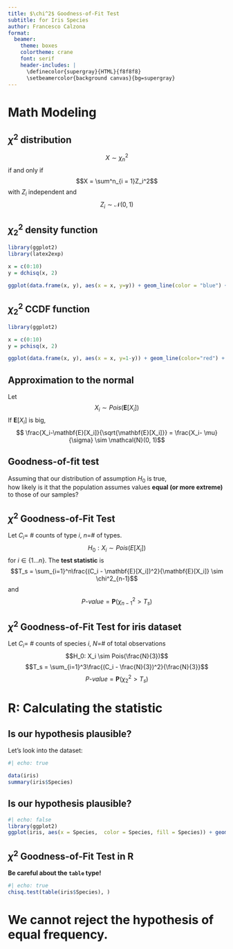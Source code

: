 ```yaml
---
title: $\chi^2$ Goodness-of-Fit Test
subtitle: for Iris Species
author: Francesco Calzona
format:
  beamer:
    theme: boxes
    colortheme: crane
    font: serif
    header-includes: |
      \definecolor{supergray}{HTML}{f8f8f8}
      \setbeamercolor{background canvas}{bg=supergray}
---
```


# Math Modeling

## $\chi^2$ distribution
$$X \sim \chi^2_n$$
if and only if
$$X = \sum^n_{i = 1}Z_i^2$$ 
with $Z_i$ independent and
$$Z_i \sim \mathcal{N}(0, 1)$$

## $\chi^2_2$ density function

```r
library(ggplot2)
library(latex2exp)

x = c(0:10)
y = dchisq(x, 2)

ggplot(data.frame(x, y), aes(x = x, y=y)) + geom_line(color = "blue") + ylab(TeX("P($\ chi^2_2=x$)"))
```

## $\chi^2_2$ CCDF function

```r
library(ggplot2)

x = c(0:10)
y = pchisq(x, 2)

ggplot(data.frame(x, y), aes(x = x, y=1-y)) + geom_line(color="red") + ylab(TeX("P($\ chi^2_2>x$)"))
```

## Approximation to the normal
Let
$$X_i \sim Pois(\mathbf{E}[X_i])$$
If $\mathbf{E}[X_i]$ is big,
$$ \frac{X_i-\mathbf{E}[X_i]}{\sqrt{\mathbf{E}[X_i]}} = \frac{X_i- \mu}{\sigma} \sim \mathcal{N}(0, 1)$$

## Goodness-of-fit test
Assuming that our distribution of assumption $H_0$ is true,  
how likely is it that the population assumes values **equal (or more extreme)** to those of our samples?

## $\chi^2$ Goodness-of-Fit Test {.smaller}
Let $C_i=$ # counts of type $i$,  $n=$# of types.
$$H_0: X_i \sim Pois(E[X_i])$$
for $i \in \{1...n\}$.
The **test statistic** is
$$T_s = \sum_{i=1}^n\frac{(C_i - \mathbf{E}[X_i])^2}{\mathbf{E}[X_i]} \sim \chi^2_{n-1}$$
and
$$P\text{-}value = \mathbf{P}(\chi^2_{n-1} > T_s)$$

## $\chi^2$ Goodness-of-Fit Test for iris dataset
Let $C_i=$ # counts of species $i$, $N=$# of total observations
$$H_0: X_i \sim Pois(\frac{N}{3})$$
$$T_s = \sum_{i=1}^3\frac{(C_i - \frac{N}{3})^2}{\frac{N}{3}}$$
$$P\text{-}value = \mathbf{P}(\chi^2_2 > T_s)$$

# R: Calculating the statistic

## Is our hypothesis plausible?
Let's look into the dataset:
  
```r
#| echo: true

data(iris)
summary(iris$Species)
```
## Is our hypothesis plausible?
```r
#| echo: false
library(ggplot2)
ggplot(iris, aes(x = Species,  color = Species, fill = Species)) + geom_bar() + theme_classic()
```
## $\chi^2$ Goodness-of-Fit Test in R
**Be careful about the `table` type!**
```r
#| echo: true
chisq.test(table(iris$Species), )
```

# We cannot reject the hypothesis of equal frequency.



